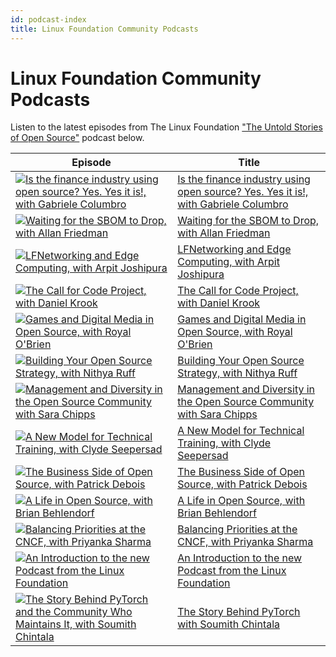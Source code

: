 ```yaml
---
id: podcast-index
title: Linux Foundation Community Podcasts
---
```


# Linux Foundation Community Podcasts

Listen to the latest episodes from The Linux Foundation ["The Untold Stories of Open Source"](https://untold-stories-of-open-source.captivate.fm/spotify) podcast below.

| Episode                                                                                                                                                                      | Title                                                                                                      |
| ---------------------------------------------------------------------------------------------------------------------------------------------------------------------------- | ---------------------------------------------------------------------------------------------------------- |
| [![Is the finance industry using open source? Yes. Yes it is!, with Gabriele Columbro](../images/logo-100-100.png)](https://open.spotify.com/episode/5dN7v4YkpNJbXjVlOh2VNh) | [Is the finance industry using open source? Yes. Yes it is!, with Gabriele Columbro](finance-industry.mdx) |
| [![Waiting for the SBOM to Drop, with Allan Friedman](../images/logo-100-100.png)](https://open.spotify.com/episode/02PpSGGsuD9kTbVQStquM9)                                  | [Waiting for the SBOM to Drop, with Allan Friedman](waiting-for-sbom.mdx)                                  |
| [![LFNetworking and Edge Computing, with Arpit Joshipura](../images/logo-100-100.png)](https://open.spotify.com/episode/7ws4g9oV0Z6cksVC4OICvT)                              | [LFNetworking and Edge Computing, with Arpit Joshipura](lfnetworking-edge-computing.mdx)                   |
| [![The Call for Code Project, with Daniel Krook](../images/logo-100-100.png)](https://open.spotify.com/episode/05TyLnJ2OXYdq6hmk5vPbW)                                       | [The Call for Code Project, with Daniel Krook](call-for-code-project.mdx)                                  |
| [![Games and Digital Media in Open Source, with Royal O'Brien](../images/logo-100-100.png)](https://open.spotify.com/episode/2q8dXeMQLeW8sTXHGn8upP)                         | [Games and Digital Media in Open Source, with Royal O'Brien](games-digital-media.mdx)                      |
| [![Building Your Open Source Strategy, with Nithya Ruff](../images/logo-100-100.png)](https://open.spotify.com/episode/47Ea6XOrwyFJ1dYZnzgR7G)                               | [Building Your Open Source Strategy, with Nithya Ruff](building-open-source-strategy.mdx)                  |
| [![Management and Diversity in the Open Source Community with Sara Chipps](../images/logo-100-100.png)](https://open.spotify.com/episode/5Z5FT3qzBrbTvAyHuhNq9G)             | [Management and Diversity in the Open Source Community with Sara Chipps](management-and-diversity.mdx)     |
| [![A New Model for Technical Training, with Clyde Seepersad](../images/logo-100-100.png)](https://open.spotify.com/episode/2HCRrlO0zW2xEcfnZ5i0fG)                           | [A New Model for Technical Training, with Clyde Seepersad](new-model-training.mdx)                         |
| [![The Business Side of Open Source, with Patrick Debois](../images/logo-100-100.png)](https://open.spotify.com/episode/3MKsXkw9Et5B9bGLWKJNpc)                              | [The Business Side of Open Source, with Patrick Debois](business-of-open-source.mdx)                       |
| [![A Life in Open Source, with Brian Behlendorf](../images/logo-100-100.png)](https://open.spotify.com/episode/0P0cjBDn5nSYPe1i0FrFXr)                                       | [A Life in Open Source, with Brian Behlendorf](openssf-project.mdx)                                        |
| [![Balancing Priorities at the CNCF, with Priyanka Sharma](../images/logo-100-100.png)](https://open.spotify.com/episode/5KgqNXHHV0y03yjgg7kg8E)                             | [Balancing Priorities at the CNCF, with Priyanka Sharma](priyanka-sharma-gm-cncf.mdx)                      |
| [![An Introduction to the new Podcast from the Linux Foundation](../images/logo-100-100.png)](https://open.spotify.com/episode/62DAkdeQTSAPeLbxF2sTlX)                       | [An Introduction to the new Podcast from the Linux Foundation](introduction-to-lf-podcast.mdx)             |
| [![The Story Behind PyTorch and the Community Who Maintains It, with Soumith Chintala](../images/logo-100-100.png)](https://open.spotify.com/episode/5KgqNXHHV0y03yjgg7kg8E) | [The Story Behind PyTorch with Soumith Chintala](story-behind-pytorch.mdx)           |
